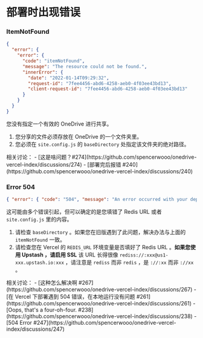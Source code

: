 
# 部署时出现错误

### ItemNotFound

```json
{
  "error": {
    "error": {
      "code": "itemNotFound",
      "message": "The resource could not be found.",
      "innerError": {
        "date": "2022-01-14T09:29:32",
        "request-id": "7fee4456-abd6-4258-aeb0-4f03ee43bd13",
        "client-request-id": "7fee4456-abd6-4258-aeb0-4f03ee43bd13"
      }
    }
  }
}
```

您没有指定一个有效的 OneDrive 进行共享。

1. 您分享的文件必须存放在 OneDrive 的一个文件夹里。
2. 您必须在  `site.config.js` 的 `baseDirectory` 处指定该文件夹的绝对路径。

<Callout emoji="💬">
相关讨论：
- [这是啥问题？#274](https://github.com/spencerwooo/onedrive-vercel-index/discussions/274)
- [部署完后报错 #240](https://github.com/spencerwooo/onedrive-vercel-index/discussions/240)
</Callout>

### Error 504

```json
{ "error": { "code": "504", "message": "An error occurred with your deployment" } }
```

这可能由多个错误引起，但可以确定的是您填错了 Redis URL 或者 `site.config.js` 里的内容。

1. 请检查 `baseDirectory` 。如果您在旧版遇到了此问题，解决办法与上面的 `itemNotFound` 一致。
2. 请检查您在 Vercel 的 `REDIS_URL` 环境变量是否填好了 Redis URL 。**如果您使用 Upstash ，请启用 SSL** 该 URL 长得很像 `rediss://:xxx@us1-xxx.upstash.io:xxx` ，请注意是 `rediss` 而非 `redis` ，是 `://:xx` 而非 `://xx` 。

<Callout emoji="💬">
相关讨论：
- [这种怎么解决啊 #267](https://github.com/spencerwooo/onedrive-vercel-index/discussions/267)
- [在 Vercel 下部署遇到 504 错误，在本地运行没有问题 #261](https://github.com/spencerwooo/onedrive-vercel-index/discussions/261)
- [Oops, that's a four-oh-four. #238](https://github.com/spencerwooo/onedrive-vercel-index/discussions/238)
- [504 Error #247](https://github.com/spencerwooo/onedrive-vercel-index/discussions/247)
</Callout>
